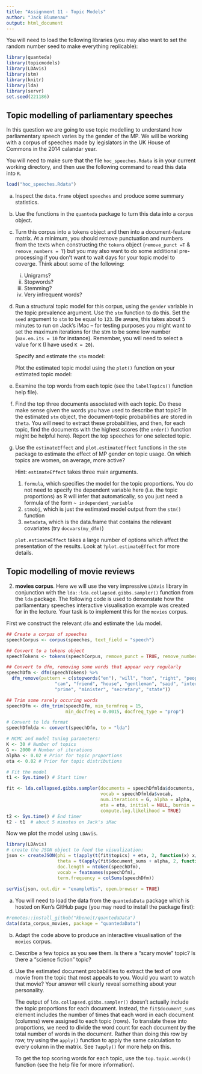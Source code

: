 ```yaml
---
title: "Assignment 11 - Topic Models"
author: "Jack Blumenau"
output: html_document
---
```


You will need to load the following libraries (you may also want to set the random number seed to make everything replicable):
```r
library(quanteda)
library(topicmodels)
library(LDAvis)
library(stm)
library(knitr)
library(lda)
library(servr)
set.seed(221186)
```

## Topic modelling of parliamentary speeches

In this question we are going to use topic modelling to understand how parliamentary speech varies by the gender of the MP. We will be working with a corpus of speeches made by legislators in the UK House of Commons in the 2014 calandar year. 

You will need to make sure that the file `hoc_speeches.Rdata` is in your current working directory, and then use the following command to read this data into `R`.

```r
load("hoc_speeches.Rdata")
```
 
(a) Inspect the `data.frame` object `speeches` and produce some summary statistics.

(b) Use the functions in the `quanteda` package to turn this data into a `corpus` object.

(c) Turn this corpus into a tokens object and then into a document-feature matrix. At a minimum, you should remove punctuation and numbers from the texts when constructing the `tokens` object (`remove_punct =T` & `remove_numbers = T`) but you may also want to do some additional pre-processing if you don't want to wait days for your topic model to coverge. Think about some of the following:
 
    (i) Unigrams? 
    (ii) Stopwords?
    (iii) Stemming?
    (iv) Very infrequent words?

(d) Run a structural topic model for this corpus, using the `gender` variable in the topic prevalence argument. Use the `stm` function to do this. Set the `seed` argument to `stm` to be equal to `123`. Be aware, this takes about 5 minutes to run on Jack's iMac -- for testing purposes you might want to set the maximum iterations for the stm to be some low number (`max.em.its = 10` for instance). Remember, you will need to select a value for `K` (I have used `K = 20`).

    Specify and estimate the `stm` model:


    Plot the estimated topic model using the `plot()` function on your estimated topic model:

(e) Examine the top words from each topic (see the `labelTopics()` function help file).

(f) Find the top three documents associated with each topic. Do these make sense given the words you have used to describe that topic? In the estimated `stm` object, the document-topic probabilities are stored in `theta`. You will need to extract these probabilities, and then, for each topic, find the documents with the highest scores (the `order()` function might be helpful here). Report the top speeches for one selected topic.

(g) Use the `estimateEffect` and `plot.estimateEffect` functions in the `stm` package to estimate the effect of MP gender on topic usage. On which topics are women, on average, more active? 

    Hint: `estimateEffect` takes three main arguments. 

    1) `formula`, which specifies the model for the topic proportions. You do not need to specify the dependent variable here (i.e. the topic proportions) as R will infer that automatically, so you just need a formula of the form `~ independent_variable`
    2) `stmobj`, which is just the estimated model output from the `stm()` function
    3) `metadata`, which is the data.frame that contains the relevant covariates (try `docvars(my_dfm)`)
  
    `plot.estimateEffect` takes a large number of options which affect the presentation of the results. Look at `?plot.estimateEffect` for more details.

## Topic modelling of movie reviews

2.  **movies corpus**.  Here we will use the very impressive `LDAvis` library in conjunction with the `lda::lda.collapsed.gibbs.sampler()` function from the `lda` package. The following code is used to demonstate how the parliamentary speeches interactive visualisation example was created for in the lecture. Your task is to implement this for the `movies` corpus.

First we construct the relevant `dfm` and estimate the `lda` model.
```r
## Create a corpus of speeches
speechCorpus <- corpus(speeches, text_field = "speech")

## Convert to a tokens object
speechTokens <- tokens(speechCorpus, remove_punct = TRUE, remove_numbers = TRUE)

## Convert to dfm, removing some words that appear very regularly
speechDfm <- dfm(speechTokens) %>%
  dfm_remove(pattern = c(stopwords("en"), "will", "hon", "right", "people", "government", 
                  "can", "friend", "house", "gentleman", "said", "interruption", 
                  "prime", "minister", "secretary", "state"))

## Trim some rarely occuring words
speechDfm <- dfm_trim(speechDfm, min_termfreq = 15, 
                      min_docfreq = 0.0015, docfreq_type = "prop")

# Convert to lda format
speechDfmlda <- convert(speechDfm, to = "lda")

# MCMC and model tuning parameters:
K <- 30 # Number of topics
G <- 2000 # Number of iterations
alpha <- 0.02 # Prior for topic proportions
eta <- 0.02 # Prior for topic distributions

# Fit the model
t1 <- Sys.time() # Start timer

fit <- lda.collapsed.gibbs.sampler(documents = speechDfmlda$documents, K = K, 
                                   vocab = speechDfmlda$vocab, 
                                   num.iterations = G, alpha = alpha, 
                                   eta = eta, initial = NULL, burnin = 0,
                                   compute.log.likelihood = TRUE)
t2 <- Sys.time() # End timer
t2 - t1  # about 5 minutes on Jack's iMac
```

Now we plot the model using `LDAvis`.

```r
library(LDAvis)
# create the JSON object to feed the visualization:
json <- createJSON(phi = t(apply(t(fit$topics) + eta, 2, function(x) x/sum(x))), 
                   theta = t(apply(fit$document_sums + alpha, 2, function(x) x/sum(x))), 
                   doc.length = ntoken(speechDfm), 
                   vocab = featnames(speechDfm), 
                   term.frequency = colSums(speechDfm))
        
serVis(json, out.dir = "exampleVis", open.browser = TRUE)
```

(a) You will need to load the data from the `quantedaData` package which is hosted on Ken's GitHub page (you may need to install the package first):
    
```r
#remotes::install_github("kbenoit/quantedaData")
data(data_corpus_movies, package = "quantedaData")
```
    
(b) Adapt the code above to produce an interactive visualisation of the `movies` corpus. 
    
(c) Describe a few topics as you see them.  Is there a "scary movie" topic?  Is there a "science fiction" topic?  

(d) Use the estimated document probabilities to extract the text of one movie from the topic that most appeals to you. Would you want to watch that movie? Your answer will clearly reveal something about your personality.

    The output of `lda.collapsed.gibbs.sampler()` doesn't actually include the topic proportions for each document. Instead, the `fit$document_sums` element includes the number of times that each word in each document (columns) were assigned to each topic (rows). To translate these into proportions, we need to divide the word count for each document by the total number of words in the document. Rather than doing this row by row, try using the `apply()` function to apply the same calculation to every column in the matrix. See `?apply()` for more help on this.
    
    To get the top scoring words for each topic, use the `top.topic.words()` function (see the help file for more information).
